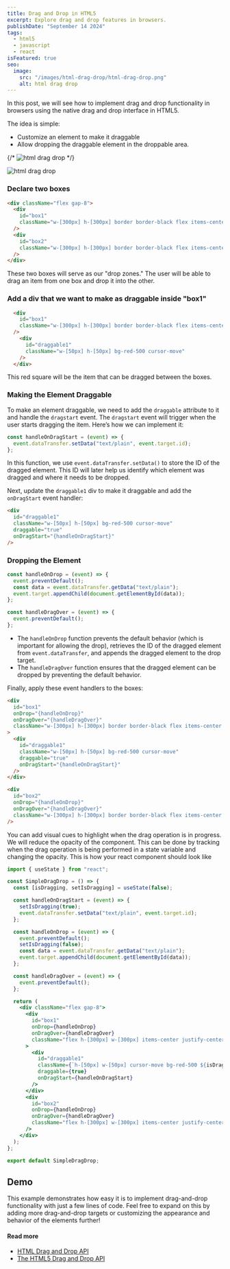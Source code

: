 ```yaml
---
title: Drag and Drop in HTML5
excerpt: Explore drag and drop features in browsers.
publishDate: "September 14 2024"
tags:
  - html5
  - javascript
  - react
isFeatured: true
seo:
  image:
    src: "/images/html-drag-drop/html-drag-drop.png"
    alt: html drag drop
---
```



In this post, we will see how to implement drag and drop functionality in browsers using the native drag and drop interface in HTML5.

The idea is simple:

- Customize an element to make it draggable
- Allow dropping the draggable element in the droppable area.

{/* <img src="/images/html-drag-drop/html-drag-drop.png" alt="html drag drop" /> */}

<img src="/images/html-drag-drop/html-drag-drop.svg" alt="html drag drop" />

### Declare two boxes

```html
<div className="flex gap-8">
  <div
    id="box1"
    className="w-[300px] h-[300px] border border-black flex items-center justify-center"
  />
  <div
    id="box2"
    className="w-[300px] h-[300px] border border-black flex items-center justify-center"
  />
</div>
```

These two boxes will serve as our "drop zones." The user will be able to drag an item from one box and drop it into the other.

### Add a div that we want to make as draggable inside "box1"

```html
  <div
    id="box1"
    className="w-[300px] h-[300px] border border-black flex items-center justify-center"
  />
    <div
      id="draggable1"
      className="w-[50px] h-[50px] bg-red-500 cursor-move"
    />
  </div>
```

This red square will be the item that can be dragged between the boxes.

### Making the Element Draggable

To make an element draggable, we need to add the `draggable` attribute to it and handle the `dragstart` event.
The `dragstart` event will trigger when the user starts dragging the item. Here’s how we can implement it:

```js
const handleOnDragStart = (event) => {
  event.dataTransfer.setData("text/plain", event.target.id);
};
```

In this function, we use `event.dataTransfer.setData()` to store the ID of the dragged element. This ID will later help us identify which element was dragged and where it needs to be dropped.

Next, update the `draggable1` div to make it draggable and add the `onDragStart` event handler:

```html
<div
  id="draggable1"
  className="w-[50px] h-[50px] bg-red-500 cursor-move"
  draggable="true"
  onDragStart="{handleOnDragStart}"
/>
```

### Dropping the Element

```js
const handleOnDrop = (event) => {
  event.preventDefault();
  const data = event.dataTransfer.getData("text/plain");
  event.target.appendChild(document.getElementById(data));
};

const handleDragOver = (event) => {
  event.preventDefault();
};
```

- The `handleOnDrop` function prevents the default behavior (which is important for allowing the drop), retrieves the ID of the dragged element from `event.dataTransfer`, and appends the dragged element to the drop target.
- The `handleDragOver` function ensures that the dragged element can be dropped by preventing the default behavior.

Finally, apply these event handlers to the boxes:

```html
<div
  id="box1"
  onDrop="{handleOnDrop}"
  onDragOver="{handleDragOver}"
  className="w-[300px] h-[300px] border border-black flex items-center justify-center"
>
  <div
    id="draggable1"
    className="w-[50px] h-[50px] bg-red-500 cursor-move"
    draggable="true"
    onDragStart="{handleOnDragStart}"
  />
</div>

<div
  id="box2"
  onDrop="{handleOnDrop}"
  onDragOver="{handleDragOver}"
  className="w-[300px] h-[300px] border border-black flex items-center justify-center"
/>
```

You can add visual cues to highlight when the drag operation is in progress. We will reduce the opacity of the component.
This can be done by tracking when the drag operation is being performed in a state variable and changing the opacity.
This is how your react component should look like

```jsx
import { useState } from "react";

const SimpleDragDrop = () => {
  const [isDragging, setIsDragging] = useState(false);

  const handleOnDragStart = (event) => {
    setIsDragging(true);
    event.dataTransfer.setData("text/plain", event.target.id);
  };

  const handleOnDrop = (event) => {
    event.preventDefault();
    setIsDragging(false);
    const data = event.dataTransfer.getData("text/plain");
    event.target.appendChild(document.getElementById(data));
  };

  const handleDragOver = (event) => {
    event.preventDefault();
  };

  return (
    <div className="flex gap-8">
      <div
        id="box1"
        onDrop={handleOnDrop}
        onDragOver={handleDragOver}
        className="flex h-[300px] w-[300px] items-center justify-center border border-main"
      >
        <div
          id="draggable1"
          className={`h-[50px] w-[50px] cursor-move bg-red-500 ${isDragging ? "opacity-50" : "opacity-100"}`}
          draggable={true}
          onDragStart={handleOnDragStart}
        />
      </div>
      <div
        id="box2"
        onDrop={handleOnDrop}
        onDragOver={handleDragOver}
        className="flex h-[300px] w-[300px] items-center justify-center border border-main"
      />
    </div>
  );
};

export default SimpleDragDrop;
```

## Demo

<SimpleDragDrop client:visible />

This example demonstrates how easy it is to implement drag-and-drop functionality with just a few lines of code. Feel free to expand on this by adding more drag-and-drop targets or customizing the appearance and behavior of the elements further!

#### Read more

- [HTML Drag and Drop API](https://developer.mozilla.org/en-US/docs/Web/API/HTML_Drag_and_Drop_API)
- [The HTML5 Drag and Drop API](https://web.dev/articles/drag-and-drop)

